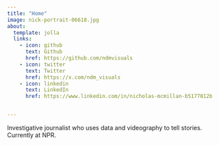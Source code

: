 ```yaml
---
title: "Home"
image: nick-portrait-06618.jpg
about:
  template: jolla
  links:
    - icon: github
      text: Github
      href: https://github.com/ndmvisuals
    - icon: twitter
      text: Twitter
      href: https://x.com/ndm_visuals
    - icon: linkedin
      text: LinkedIn
      href: https://www.linkedin.com/in/nicholas-mcmillan-b5177012b


---
```


Investigative journalist who uses data and videography to tell stories. Currently at NPR.
